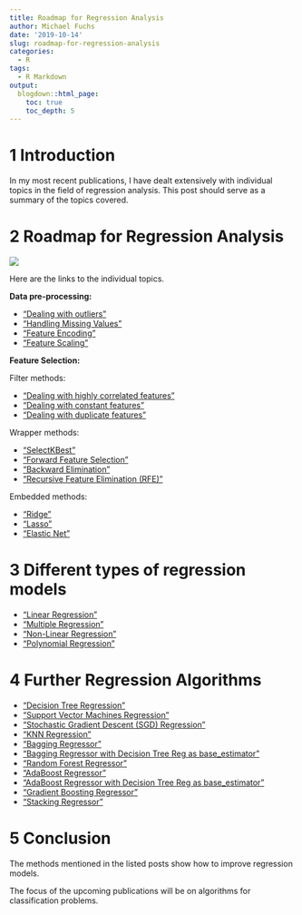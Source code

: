 ```yaml
---
title: Roadmap for Regression Analysis
author: Michael Fuchs
date: '2019-10-14'
slug: roadmap-for-regression-analysis
categories:
  - R
tags:
  - R Markdown
output:
  blogdown::html_page:
    toc: true
    toc_depth: 5
---
```


 

# 1 Introduction


In my most recent publications, I have dealt extensively with individual topics in the field of regression analysis. This post should serve as a summary of the topics covered.



# 2 Roadmap for Regression Analysis


![](/post/2019-10-14-roadmap-for-regression-analysis_files/p22p1.png)


Here are the links to the individual topics.


**Data pre-processing:**

+ ["Dealing with outliers"](https://michael-fuchs-python.netlify.com/2019/08/20/dealing-with-outliers/)
+ ["Handling Missing Values"](https://michael-fuchs-python.netlify.com/2019/03/18/dealing-with-missing-values/)
+ ["Feature Encoding"](https://michael-fuchs-python.netlify.com/2019/06/16/types-of-encoder/)
+ ["Feature Scaling"](https://michael-fuchs-python.netlify.com/2019/08/31/feature-scaling-with-scikit-learn/)


**Feature Selection:**

Filter methods:

+ ["Dealing with highly correlated features"](https://michael-fuchs-python.netlify.com/2019/07/28/dealing-with-highly-correlated-features/)
+ ["Dealing with constant features"](https://michael-fuchs-python.netlify.com/2019/08/09/dealing-with-constant-and-duplicate-features/)
+ ["Dealing with duplicate features"](https://michael-fuchs-python.netlify.com/2019/08/09/dealing-with-constant-and-duplicate-features/)


Wrapper methods:

+ ["SelectKBest"](https://michael-fuchs-python.netlify.com/2019/09/27/wrapper-methods/)
+ ["Forward Feature Selection"](https://michael-fuchs-python.netlify.com/2019/09/27/wrapper-methods/)
+ ["Backward Elimination"](https://michael-fuchs-python.netlify.com/2019/09/27/wrapper-methods/)
+ ["Recursive Feature Elimination (RFE)"](https://michael-fuchs-python.netlify.com/2019/09/27/wrapper-methods/)


Embedded methods:

+ ["Ridge"](https://michael-fuchs-python.netlify.com/2019/10/08/embedded-methods/)
+ ["Lasso"](https://michael-fuchs-python.netlify.com/2019/10/08/embedded-methods/)
+ ["Elastic Net"](https://michael-fuchs-python.netlify.com/2019/10/08/embedded-methods/)



# 3 Different types of regression models

+ ["Linear Regression"](https://michael-fuchs-python.netlify.com/2019/06/28/introduction-to-regression-analysis-and-predictions/)
+ ["Multiple Regression"](https://michael-fuchs-python.netlify.com/2019/06/28/introduction-to-regression-analysis-and-predictions/)
+ ["Non-Linear Regression"](https://michael-fuchs-python.netlify.com/2019/07/14/non-linear-regression-analysis/)
+ ["Polynomial Regression"](https://michael-fuchs-python.netlify.com/2019/07/14/non-linear-regression-analysis/)



# 4 Further Regression Algorithms


+ ["Decision Tree Regression"](https://michael-fuchs-python.netlify.app/2019/07/24/further-regression-algorithms/)
+ ["Support Vector Machines Regression"](https://michael-fuchs-python.netlify.app/2019/07/24/further-regression-algorithms/)
+ ["Stochastic Gradient Descent (SGD) Regression"](https://michael-fuchs-python.netlify.app/2019/07/24/further-regression-algorithms/)
+ ["KNN Regression"](https://michael-fuchs-python.netlify.app/2019/07/24/further-regression-algorithms/)
+ ["Bagging Regressor"](https://michael-fuchs-python.netlify.app/2019/07/24/further-regression-algorithms/)
+ ["Bagging Regressor with Decision Tree Reg as base_estimator"](https://michael-fuchs-python.netlify.app/2019/07/24/further-regression-algorithms/)
+ ["Random Forest Regressor"](https://michael-fuchs-python.netlify.app/2019/07/24/further-regression-algorithms/)
+ ["AdaBoost Regressor"](https://michael-fuchs-python.netlify.app/2019/07/24/further-regression-algorithms/)
+ ["AdaBoost Regressor with Decision Tree Reg as base_estimator"](https://michael-fuchs-python.netlify.app/2019/07/24/further-regression-algorithms/)
+ ["Gradient Boosting Regressor"](https://michael-fuchs-python.netlify.app/2019/07/24/further-regression-algorithms/)
+ ["Stacking Regressor"](https://michael-fuchs-python.netlify.app/2019/07/24/further-regression-algorithms/)


# 5 Conclusion

The methods mentioned in the listed posts show how to improve regression models.

The focus of the upcoming publications will be on algorithms for classification problems.




